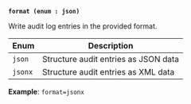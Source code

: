 <a id="audit-format" />

**`format (enum : json)`**

Write audit log entries in the provided format.

Enum    | Description
------- | -----------
`json`  | Structure audit entries as JSON data
`jsonx` | Structure audit entries as XML data

**Example**: `format=jsonx`

